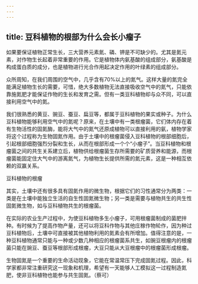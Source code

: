 ```yaml
---
---
---
```

title: 豆科植物的根部为什么会长小瘤子
---




如果要保证植物正常生长，三大营养元素氮、磷、钾是不可缺少的。尤其是氮元素，对作物生长起着非常重要的作用。它是植物体内氨基酸的组成部分，氨基酸是构成蛋白质的成分，也是植物进行光合作用起决定作用的叶绿素的组成部分。

众所周知，在我们周围的空气中，几乎含有70%以上的氮气。这样大量的氮完全能满足植物生长的需要，可惜，绝大多数植物无法直接吸收空气中的氮气，只能依靠施氮肥才能保证作物的生长和发育之需。但有一类豆科植物却与众不同，可以直接利用空气中的氮。

我们很熟悉的黄豆、豌豆、蚕豆、扁豆等，都属于豆科植物的果实或种子。为什么豆科植物能够利用空气中的氮呢？原来，在土壤中有一类根瘤菌，它们体内存在着有生物活性的固氮酶，能将大气中的氮气还原成植物可以直接利用的氨，植物学家将这个过程称为生物固氮作用。由于土壤中的根瘤菌侵入豆科植物的根部细胞后，引起根部细胞强烈分裂和生长，从而在根部形成一个个“小瘤子”。当豆科植物和根瘤菌之间的共生关系建立后，植物供给根瘤菌生存所需要的矿质营养和能源，而根瘤菌能固定住大气中的游离氮气，为植物生长提供所需的氮元素，这是一种相互依赖的双赢关系。

豆科植物的根瘤



其实，土壤中还有很多具有固氮作用的微生物，根据它们的习性通常分为两类：一类是在土壤中能独立生活的自生性固氮微生物；另一类是需要与植物共生的共生性固氮微生物，如与豆科植物共生的根瘤菌。

在实际的农业生产过程中，为使豆科植物多生小瘤子，可用根瘤菌制成的菌肥拌种。有时候为了提高作物产量，还可以将豆科作物与其他庄稼作物轮作，因为种过豆科植物后，土壤中可直接被其他植物利用的氮素会有所增加。值得注意的是，一种豆科植物通常只能与一种或少数几种相应的根瘤菌系共生，如豌豆根瘤内的根瘤菌只能在豌豆、蚕豆等根部形成根瘤，大豆只能从大豆根瘤中的根瘤菌形成根瘤。

生物固氮是一个重要的生命活动现象，它能在常温常压下完成固氮过程。因此，科学家都非常注重研究这一现象和机理，希望有一天能够人工模拟这一过程制造氮肥，使非豆科植物也能参与共生固氮。（蔡可）